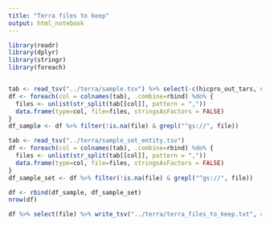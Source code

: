 ```yaml
---
title: "Terra files to keep"
output: html_notebook
---
```


```r
library(readr)
library(dplyr)
library(stringr)
library(foreach)


tab <- read_tsv("../terra/sample.tsv") %>% select(-c(hicpro_out_tars, split_fastq1, split_fastq2, split_fastq_pairs))
df <- foreach(col = colnames(tab), .combine=rbind) %do% {
  files <- unlist(str_split(tab[[col]], pattern = ","))
  data.frame(type=col, file=files, stringsAsFactors = FALSE) 
}
df_sample <- df %>% filter(!is.na(file) & grepl("^gs://", file))

tab <- read_tsv("../terra/sample_set_entity.tsv") 
df <- foreach(col = colnames(tab), .combine=rbind) %do% {
  files <- unlist(str_split(tab[[col]], pattern = ","))
  data.frame(type=col, file=files, stringsAsFactors = FALSE) 
}
df_sample_set <- df %>% filter(!is.na(file) & grepl("^gs://", file))

df <- rbind(df_sample, df_sample_set)
nrow(df)

df %>% select(file) %>% write_tsv("../terra/terra_files_to_keep.txt", col_names = FALSE)

```
